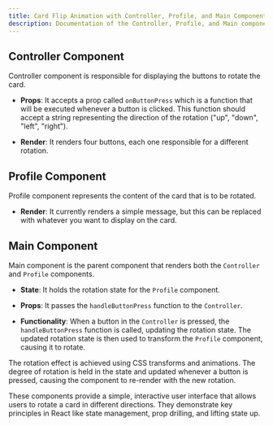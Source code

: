 ```yaml
---
title: Card Flip Animation with Controller, Profile, and Main Components
description: Documentation of the Controller, Profile, and Main components used for card flip animation.
---
```



## Controller Component

<InlineCode>Controller</InlineCode> component is responsible for displaying the buttons to rotate the card.

- **Props**: It accepts a prop called `onButtonPress` which is a function that will be executed whenever a button is clicked. This function should accept a string representing the direction of the rotation ("up", "down", "left", "right").

- **Render**: It renders four buttons, each one responsible for a different rotation.

## Profile Component

<InlineCode>Profile</InlineCode> component represents the content of the card that is to be rotated.

- **Render**: It currently renders a simple message, but this can be replaced with whatever you want to display on the card.

## Main Component

<InlineCode>Main</InlineCode> component is the parent component that renders both the `Controller` and `Profile` components.

- **State**: It holds the rotation state for the `Profile` component.

- **Props**: It passes the `handleButtonPress` function to the `Controller`.

- **Functionality**: When a button in the `Controller` is pressed, the `handleButtonPress` function is called, updating the rotation state. The updated rotation state is then used to transform the `Profile` component, causing it to rotate.

The rotation effect is achieved using CSS transforms and animations. The degree of rotation is held in the state and updated whenever a button is pressed, causing the component to re-render with the new rotation.

These components provide a simple, interactive user interface that allows users to rotate a card in different directions. They demonstrate key principles in React like state management, prop drilling, and lifting state up.
